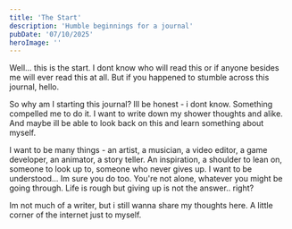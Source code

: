```yaml
---
title: 'The Start'
description: 'Humble beginnings for a journal'
pubDate: '07/10/2025'
heroImage: ''
---
```


Well... this is the start. I dont know who will read this or if anyone besides me will ever read this at all. But if you happened to stumble across this journal, hello. 

So why am I starting this journal? Ill be honest - i dont know. Something compelled me to do it. I want to write down my shower thoughts and alike. And maybe ill be able to look back on this and learn something about myself. 

I want to be many things - an artist, a musician, a video editor, a game developer, an animator, a story teller. An inspiration, a shoulder to lean on, someone to look up to, someone who never gives up. I want to be understood... Im sure you do too. You're not alone, whatever you might be going through. Life is rough but giving up is not the answer.. right?

Im not much of a writer, but i still wanna share my thoughts here. A little corner of the internet just to myself.
